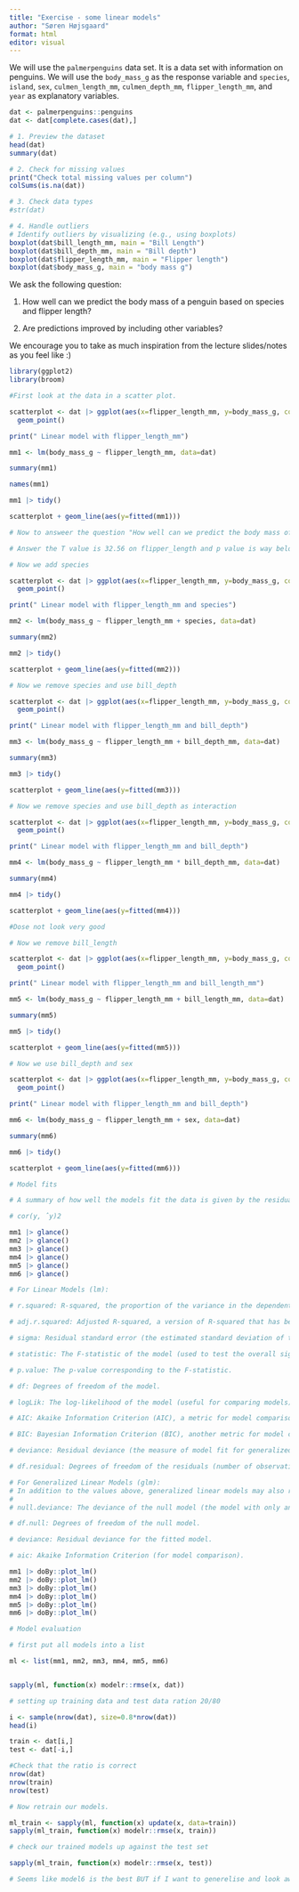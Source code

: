 ```yaml
---
title: "Exercise - some linear models"
author: "Søren Højsgaard"
format: html
editor: visual
---
```


We will use the `palmerpenguins` data set. It is a data set with information on penguins. We will use the `body_mass_g` as the response variable and `species`, `island`, `sex`, `culmen_length_mm`, `culmen_depth_mm`, `flipper_length_mm`, and `year` as explanatory variables.

```r
dat <- palmerpenguins::penguins
dat <- dat[complete.cases(dat),]

# 1. Preview the dataset
head(dat)
summary(dat)

# 2. Check for missing values
print("Check total missing values per column") 
colSums(is.na(dat))

# 3. Check data types
#str(dat)

# 4. Handle outliers
# Identify outliers by visualizing (e.g., using boxplots)
boxplot(dat$bill_length_mm, main = "Bill Length")
boxplot(dat$bill_depth_mm, main = "Bill depth")
boxplot(dat$flipper_length_mm, main = "Flipper length")
boxplot(dat$body_mass_g, main = "body mass g")


```

We ask the following question:

1.  How well can we predict the body mass of a penguin based on species and flipper length?

2.  Are predictions improved by including other variables?

We encourage you to take as much inspiration from the lecture slides/notes as you feel like :)

```r
library(ggplot2) 
library(broom)
```

```r

#First look at the data in a scatter plot.

scatterplot <- dat |> ggplot(aes(x=flipper_length_mm, y=body_mass_g, color=species)) +
  geom_point()

print(" Linear model with flipper_length_mm")

mm1 <- lm(body_mass_g ~ flipper_length_mm, data=dat)

summary(mm1)

names(mm1)

mm1 |> tidy()

scatterplot + geom_line(aes(y=fitted(mm1)))

# Now to answeer the question "How well can we predict the body mass of a penguin based on species and flipper length?"

# Answer the T value is 32.56 on flipper_length and p value is way below 0.5 this is having a great impact 
```

```r

# Now we add species

scatterplot <- dat |> ggplot(aes(x=flipper_length_mm, y=body_mass_g, color=species)) +
  geom_point()

print(" Linear model with flipper_length_mm and species")

mm2 <- lm(body_mass_g ~ flipper_length_mm + species, data=dat)

summary(mm2)

mm2 |> tidy()

scatterplot + geom_line(aes(y=fitted(mm2)))
```

```r

# Now we remove species and use bill_depth

scatterplot <- dat |> ggplot(aes(x=flipper_length_mm, y=body_mass_g, color=species)) +
  geom_point()

print(" Linear model with flipper_length_mm and bill_depth")

mm3 <- lm(body_mass_g ~ flipper_length_mm + bill_depth_mm, data=dat)

summary(mm3)

mm3 |> tidy()

scatterplot + geom_line(aes(y=fitted(mm3)))
```

```r
# Now we remove species and use bill_depth as interaction

scatterplot <- dat |> ggplot(aes(x=flipper_length_mm, y=body_mass_g, color=species)) +
  geom_point()

print(" Linear model with flipper_length_mm and bill_depth")

mm4 <- lm(body_mass_g ~ flipper_length_mm * bill_depth_mm, data=dat)

summary(mm4)

mm4 |> tidy()

scatterplot + geom_line(aes(y=fitted(mm4)))

#Dose not look very good
```

```r
# Now we remove bill_length

scatterplot <- dat |> ggplot(aes(x=flipper_length_mm, y=body_mass_g, color=species)) +
  geom_point()

print(" Linear model with flipper_length_mm and bill_length_mm")

mm5 <- lm(body_mass_g ~ flipper_length_mm + bill_length_mm, data=dat)

summary(mm5)

mm5 |> tidy()

scatterplot + geom_line(aes(y=fitted(mm5)))
```

```r
# Now we use bill_depth and sex

scatterplot <- dat |> ggplot(aes(x=flipper_length_mm, y=body_mass_g, color=sex)) +
  geom_point()

print(" Linear model with flipper_length_mm and bill_depth")

mm6 <- lm(body_mass_g ~ flipper_length_mm + sex, data=dat)

summary(mm6)

mm6 |> tidy()

scatterplot + geom_line(aes(y=fitted(mm6)))
```

```r

# Model fits

# A summary of how well the models fit the data is given by the residual standard deviation. And by the coefficient of determination R2 which is the squared correlation between the observed and fitted values.

# cor(y, ˆy)2

mm1 |> glance()
mm2 |> glance()
mm3 |> glance()
mm4 |> glance()
mm5 |> glance()
mm6 |> glance()

# For Linear Models (lm):

# r.squared: R-squared, the proportion of the variance in the dependent variable     explained by the model.

# adj.r.squared: Adjusted R-squared, a version of R-squared that has been adjusted   for the number of predictors in the model.

# sigma: Residual standard error (the estimated standard deviation of the residuals).

# statistic: The F-statistic of the model (used to test the overall significance of   the model).

# p.value: The p-value corresponding to the F-statistic.

# df: Degrees of freedom of the model.

# logLik: The log-likelihood of the model (useful for comparing models).

# AIC: Akaike Information Criterion (AIC), a metric for model comparison (lower is   better).

# BIC: Bayesian Information Criterion (BIC), another metric for model comparison (lower is better).

# deviance: Residual deviance (the measure of model fit for generalized models).

# df.residual: Degrees of freedom of the residuals (number of observations minus     number of parameters).

# For Generalized Linear Models (glm):
# In addition to the values above, generalized linear models may also return:
# 
# null.deviance: The deviance of the null model (the model with only an intercept).

# df.null: Degrees of freedom of the null model.

# deviance: Residual deviance for the fitted model.

# aic: Akaike Information Criterion (for model comparison).
```

```r
mm1 |> doBy::plot_lm()
mm2 |> doBy::plot_lm()
mm3 |> doBy::plot_lm()
mm4 |> doBy::plot_lm()
mm5 |> doBy::plot_lm()
mm6 |> doBy::plot_lm()
```

```r

# Model evaluation

# first put all models into a list

ml <- list(mm1, mm2, mm3, mm4, mm5, mm6)


sapply(ml, function(x) modelr::rmse(x, dat))
```

```r
# setting up training data and test data ration 20/80

i <- sample(nrow(dat), size=0.8*nrow(dat))
head(i)

train <- dat[i,]
test <- dat[-i,]

#Check that the ratio is correct
nrow(dat)
nrow(train)
nrow(test)


```

```r
# Now retrain our models.

ml_train <- sapply(ml, function(x) update(x, data=train))
sapply(ml_train, function(x) modelr::rmse(x, train))
```

```r
# check our trained models up against the test set

sapply(ml_train, function(x) modelr::rmse(x, test))

```

```r
# Seems like model6 is the best BUT if I want to generelise and look away from SEX then I would pick model4 which is flipper length + bill depth 
```
